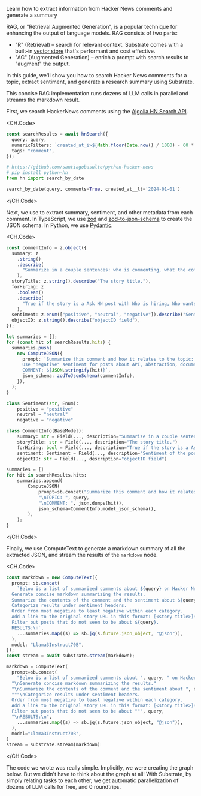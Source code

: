 
<Callout emoji="֍">Learn how to extract information from Hacker News comments and generate a summary</Callout>

RAG, or "Retrieval Augmented Generation", is a popular technique for enhancing the output of language models. RAG consists of two parts:

- "R" (Retrieval) – search for relevant context. Substrate comes with a built-in [vector store](/guides/vector-stores) that's performant and cost effective.
- "AG" (Augmented Generation) – enrich a prompt with search results to "augment" the output.

In this guide, we'll show you how to search Hacker News comments for a topic, extract sentiment, and generate a research summary using Substrate.

This concise RAG implementation runs dozens of LLM calls in parallel and streams the markdown result.

First, we search HackerNews comments using the [Algolia HN Search API](https://hn.algolia.com/api).

<CH.Code>

```typescript TypeScript
const searchResults = await hnSearch({
  query: query,
  numericFilters: `created_at_i>${Math.floor(Date.now() / 1000) - 60 * 60 * 24 * 7 * 4}`,
  tags: "comment",
});
```

```python Python
# https://github.com/santiagobasulto/python-hacker-news
# pip install python-hn
from hn import search_by_date

search_by_date(query, comments=True, created_at__lt='2024-01-01')
```

</CH.Code>

Next, we use <ComputeJSON/> to extract summary, sentiment, and other metadata from each comment. In TypeScript, we use [zod](https://zod.dev/) and [zod-to-json-schema](https://www.npmjs.com/package/zod-to-json-schema) to create the JSON schema. In Python, we use [Pydantic](https://docs.pydantic.dev/latest/).

<CH.Code>

```typescript TypeScript
const commentInfo = z.object({
  summary: z
    .string()
    .describe(
      "Summarize in a couple sentences: who is commenting, what the comment is about, how it is related to the topic.",
    ),
  storyTitle: z.string().describe("The story title."),
  forHiring: z
    .boolean()
    .describe(
      "True if the story is a Ask HN post with Who is hiring, Who wants to be hired, or Seeking freelancer in the title",
    ),
  sentiment: z.enum(["positive", "neutral", "negative"]).describe("Sentiment of the post."),
  objectID: z.string().describe("objectID field"),
});

let summaries = [];
for (const hit of searchResults.hits) {
  summaries.push(
    new ComputeJSON({
      prompt: `Summarize this comment and how it relates to the topic: ${query}
      Use "negative" sentiment for posts about API, abstraction, documentation, tutorial, general quality, slowness, or performance issues.
      COMMENT: ${JSON.stringify(hit)}`,
      json_schema: zodToJsonSchema(commentInfo),
    }),
  );
}
```

```python Python
class Sentiment(str, Enum):
    positive = "positive"
    neutral = "neutral"
    negative = "negative"

class CommentInfo(BaseModel):
    summary: str = Field(..., description="Summarize in a couple sentences: who is commenting, what the comment is about, how it is related to the topic.")
    storyTitle: str = Field(..., description="The story title.")
    forHiring: bool = Field(..., description="True if the story is a Ask HN post with Who is hiring, Who wants to be hired, or Seeking freelancer in the title")
    sentiment: Sentiment = Field(..., description="Sentiment of the post.")
    objectID: str = Field(..., description="objectID field")

summaries = []
for hit in searchResults.hits:
    summaries.append(
        ComputeJSON(
            prompt=sb.concat("Summarize this comment and how it relates to the topic: ",
            "\nTOPIC: ", query,
            "\nCOMMENT: ", json.dumps(hit)),
            json_schema=CommentInfo.model_json_schema(),
        ),
    );
}
```

</CH.Code>

Finally, we use ComputeText to generate a markdown summary of all the extracted JSON, and stream the results of the `markdown` node.

<CH.Code>

```typescript TypeScript
const markdown = new ComputeText({
  prompt: sb.concat(
    `Below is a list of summarized comments about ${query} on Hacker News.
  Generate concise markdown summarizing the results.
  Summarize the contents of the comment and the sentiment about ${query}.
  Categorize results under sentiment headers.
  Order from most negative to least negative within each category.
  Add a link to the original story URL in this format: [<story title>](https://news.ycombinator.com/item?id=<objectID>)
  Filter out posts that do not seem to be about ${query}.
  RESULTS:\n`,
    ...summaries.map((s) => sb.jq(s.future.json_object, "@json")),
  ),
  model: "Llama3Instruct70B",
});
const stream = await substrate.stream(markdown);
```

```python Python
markdown = ComputeText(
  prompt=sb.concat(
    "Below is a list of summarized comments about ", query, " on Hacker News.",
  "\nGenerate concise markdown summarizing the results."
  "\nSummarize the contents of the comment and the sentiment about ", query,
  """\nCategorize results under sentiment headers.
  Order from most negative to least negative within each category.
  Add a link to the original story URL in this format: [<story title>](https://news.ycombinator.com/item?id=<objectID>)
  Filter out posts that do not seem to be about """, query,
  "\nRESULTS:\n",
    ...summaries.map((s) => sb.jq(s.future.json_object, "@json")),
  ),
  model="Llama3Instruct70B",
)
stream = substrate.stream(markdown)
```

</CH.Code>

The code we wrote was really simple. Implicitly, we were creating the graph below. But we didn't have to think about the graph at all! With Substrate, by simply relating tasks to each other, we get automatic parallelization of dozens of LLM calls for free, and 0 roundtrips.

<Diagram />

